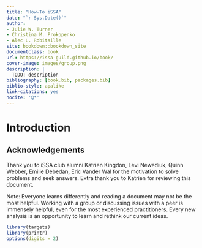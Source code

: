 ```yaml
--- 
title: "How-To iSSA"
date: "`r Sys.Date()`"
author: 
- Julie W. Turner
- Christina M. Prokopenko
- Alec L. Robitaille
site: bookdown::bookdown_site
documentclass: book
url: https://issa-guild.github.io/book/
cover-image: images/group.png
description: |
  TODO: description
bibliography: [book.bib, packages.bib]
biblio-style: apalike
link-citations: yes
nocite: '@*'
---
```



# Introduction


## Acknowledgements

Thank you to iSSA club alumni Katrien Kingdon, Levi Newediuk, Quinn Webber, Emilie Debedan, Eric Vander Wal for the motivation to solve problems and seek answers. Extra thank you to Katrien for reviewing this document.

Note: Everyone learns differently and reading a document may not be the most helpful. Working with a group or discussing issues with a peer is immensely helpful, even for the most experienced practitioners. Every new analysis is an opportunity to learn and rethink our current ideas.

<!-- TODO: thanks to package authors/R developers -->




```r
library(targets)
library(printr)
options(digits = 2)
```
